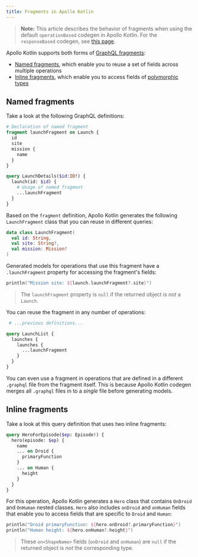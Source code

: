 ```yaml
---
title: Fragments in Apollo Kotlin
---
```


> **Note:** This article describes the behavior of fragments when using the default `operationBased` codegen in Apollo Kotlin. For the `responseBased` codegen, see [this page](../advanced/codegen-methods).

Apollo Kotlin supports both forms of [GraphQL fragments](https://graphql.org/learn/queries/#fragments):

* [Named fragments](#named-fragments), which enable you to reuse a set of fields across multiple operations
* [Inline fragments](#inline-fragments), which enable you to access fields of [polymorphic types](https://www.apollographql.com/docs/apollo-server/schema/unions-interfaces/)


## Named fragments

Take a look at the following GraphQL definitions:

```graphql title="Launch.graphql"
# Declaration of named fragment
fragment launchFragment on Launch {
  id
  site
  mission {
    name
  }
}

query LaunchDetails($id:ID!) {
  launch(id: $id) {
    # Usage of named fragment
    ...launchFragment
  }
}
```

Based on the `fragment` definition, Apollo Kotlin generates the following `LaunchFragment` class that you can reuse in different queries:

```kotlin title="LaunchFragment.kt"
data class LaunchFragment(
  val id: String,
  val site: String?,
  val mission: Mission?
)
```

Generated models for operations that use this fragment have a `.launchFragment` property for accessing the fragment's fields:

```kotlin
println("Mission site: ${launch.launchFragment?.site}")
```

> The `launchFragment` property is `null` if the returned object is _not_ a `Launch`.

You can reuse the fragment in any number of operations:

```graphql title="Launch.graphql"
 # ...previous definitions...

query LaunchList {
  launches {
    launches {
      ...launchFragment
    }
  }
}
```

You can even use a fragment in operations that are defined in a different `.graphql` file from the fragment itself. This is because Apollo Kotlin codegen merges all `.graphql` files in to a _single_ file before generating models.

## Inline fragments

Take a look at this query definition that uses two inline fragments:

```graphql {4-9} title="HeroQuery.graphql"
query HeroForEpisode($ep: Episode!) {
  hero(episode: $ep) {
    name
    ... on Droid {
      primaryFunction
    }
    ... on Human {
      height
    }
  }
}
```

For this operation, Apollo Kotlin generates a `Hero` class that contains `OnDroid` and `OnHuman` nested classes. `Hero` also includes `onDroid` and `onHuman` fields that enable you to access fields that are specific to `Droid` and `Human`:

```kotlin
println("Droid primaryFunction: ${hero.onDroid?.primaryFunction}")
println("Human height: ${hero.onHuman?.height}")
```

> These `on<ShapeName>` fields (`onDroid` and `onHuman`) are `null` if the returned object is _not_ the corresponding type.

